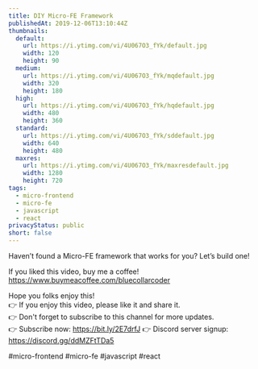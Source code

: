 ```yaml
---
title: DIY Micro-FE Framework
publishedAt: 2019-12-06T13:10:44Z
thumbnails:
  default:
    url: https://i.ytimg.com/vi/4U067O3_fYk/default.jpg
    width: 120
    height: 90
  medium:
    url: https://i.ytimg.com/vi/4U067O3_fYk/mqdefault.jpg
    width: 320
    height: 180
  high:
    url: https://i.ytimg.com/vi/4U067O3_fYk/hqdefault.jpg
    width: 480
    height: 360
  standard:
    url: https://i.ytimg.com/vi/4U067O3_fYk/sddefault.jpg
    width: 640
    height: 480
  maxres:
    url: https://i.ytimg.com/vi/4U067O3_fYk/maxresdefault.jpg
    width: 1280
    height: 720
tags:
  - micro-frontend
  - micro-fe
  - javascript
  - react
privacyStatus: public
short: false
---
```

  
  Haven’t found a Micro-FE framework that works for you? Let’s build one!

If you liked this video, buy me a coffee! https://www.buymeacoffee.com/bluecollarcoder

Hope you folks enjoy this!    
👉 If you enjoy this video, please like it and share it.    
👉 Don't forget to subscribe to this channel for more updates.    
👉 Subscribe now: https://bit.ly/2E7drfJ
👉 Discord server signup: https://discord.gg/ddMZFtTDa5

#micro-frontend #micro-fe #javascript #react
  